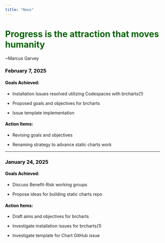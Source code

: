 ```yaml
---
title: "News"
---
```


# Progress is the attraction that moves humanity {style="color: darkgreen"}

\~Marcus Garvey

### February 7, 2025 {style="color: black"}

#### **Goals Achieved:** {style="color: black"}

-   Installation Issues resolved utilizing Codespaces with brcharts(1)

-   Proposed goals and objectives for brcharts

-   Issue template implementation

#### **Action Items:** {style="color: black"}

-   Revising goals and objectives

-   Renaming strategy to advance static charts work

------------------------------------------------------------------------

### January 24, 2025 {style="color: black"}

#### **Goals Achieved:** {style="color: black"}

-   Discuss Benefit-Risk working groups

-   Propose ideas for building static charts repo

#### **Action Items:** {style="color: black"}

-   Draft aims and objectives for brcharts

-   Investigate installation issues for brcharts(1)

-   Investigate template for Chart GitHub issue
